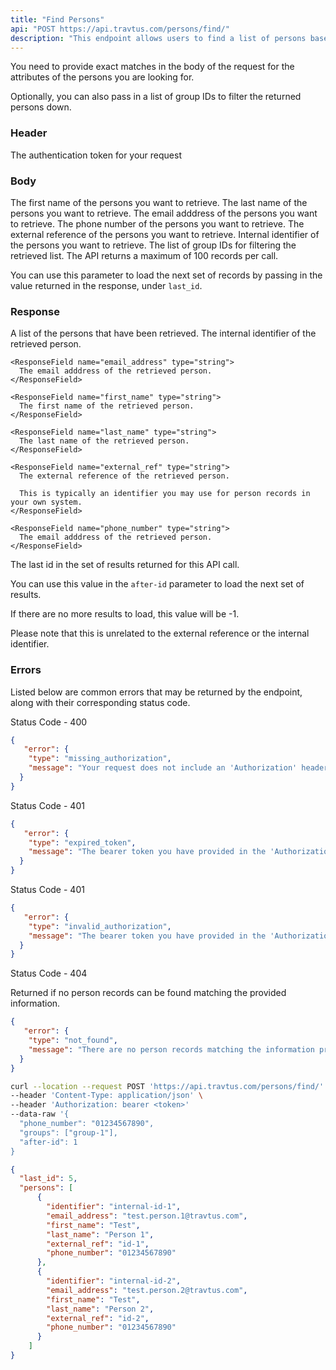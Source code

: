 ```yaml
---
title: "Find Persons"
api: "POST https://api.travtus.com/persons/find/"
description: "This endpoint allows users to find a list of persons based on multiple person attributes."
---
```


You need to provide exact matches in the body of the request for the attributes of the persons you are looking for.

Optionally, you can also pass in a list of group IDs to filter the returned persons down.

### Header

<ParamField header="Authorization" type="string" default="none" required>
  The authentication token for your request
</ParamField>

### Body

<ParamField body="first_name" type="string" default="none">
  The first name of the persons you want to retrieve.
</ParamField>

<ParamField body="last_name" type="string" default="none">
  The last name of the persons you want to retrieve.
</ParamField>

<ParamField body="email_address" type="string" default="none">
  The email adddress of the persons you want to retrieve.
</ParamField>

<ParamField body="phone_number" type="string" default="none">
  The phone number of the persons you want to retrieve.
</ParamField>

<ParamField body="external_ref" type="string" default="none">
  The external reference of the persons you want to retrieve.
</ParamField>

<ParamField body="identifier" type="string" default="none">
  Internal identifier of the persons you want to retrieve.
</ParamField>

<ParamField body="groups" type="[string]" default="none" required>
  The list of group IDs for filtering the retrieved list.
</ParamField>

<ParamField body="after-id" type="string" default="1">
  The API returns a maximum of 100 records per call.

  You can use this parameter to load the next set of records by passing in the value returned in the response, under `last_id`.
</ParamField>

### Response

<ResponseField name="persons" type="string">
  A list of the persons that have been retrieved.
  <Expandable title="properties">
    <ResponseField name="identifier" type="string" default="none">
      The internal identifier of the retrieved person.
    </ResponseField>

    <ResponseField name="email_address" type="string">
      The email adddress of the retrieved person.
    </ResponseField>

    <ResponseField name="first_name" type="string">
      The first name of the retrieved person.
    </ResponseField>

    <ResponseField name="last_name" type="string">
      The last name of the retrieved person.
    </ResponseField>

    <ResponseField name="external_ref" type="string">
      The external reference of the retrieved person.

      This is typically an identifier you may use for person records in your own system.
    </ResponseField>

    <ResponseField name="phone_number" type="string">
      The email adddress of the retrieved person.
    </ResponseField>
  </Expandable>
</ResponseField>
<ResponseField name="last_id" type="integer">
  The last id in the set of results returned for this API call.

  You can use this value in the `after-id` parameter to load the next set of results.

  If there are no more results to load, this value will be -1.

  Please note that this is unrelated to the external reference or the internal identifier.
</ResponseField>

### Errors

Listed below are common errors that may be returned by the endpoint, along with their corresponding status code.

Status Code - 400
```json Missing Authorization header
{
   "error": {
    "type": "missing_authorization",
    "message": "Your request does not include an 'Authorization' header with a bearer token for your account."
  }
}
```

Status Code - 401
```json Expired Authorization header bearer token value
{
   "error": {
    "type": "expired_token",
    "message": "The bearer token you have provided in the 'Authorization' header has expired. Please obtain a new one."
  }
}
```

Status Code - 401
```json Invalid Authorization header bearer token value
{
   "error": {
    "type": "invalid_authorization",
    "message": "The bearer token you have provided in the 'Authorization' header is invalid."
  }
}
```

Status Code - 404

Returned if no person records can be found matching the provided information.
```json No person records found for the provided parameters
{
   "error": {
    "type": "not_found",
    "message": "There are no person records matching the information provided."
  }
}
```

<RequestExample>

```bash Example Request
curl --location --request POST 'https://api.travtus.com/persons/find/' \
--header 'Content-Type: application/json' \
--header 'Authorization: bearer <token>'
--data-raw '{
  "phone_number": "01234567890",
  "groups": ["group-1"],
  "after-id": 1
}
```

</RequestExample>

<ResponseExample>

```json Response
{
  "last_id": 5,
  "persons": [
      {
        "identifier": "internal-id-1",
        "email_address": "test.person.1@travtus.com",
        "first_name": "Test",
        "last_name": "Person 1",
        "external_ref": "id-1",
        "phone_number": "01234567890"
      },
      {
        "identifier": "internal-id-2",
        "email_address": "test.person.2@travtus.com",
        "first_name": "Test",
        "last_name": "Person 2",
        "external_ref": "id-2",
        "phone_number": "01234567890"
      }
    ]
}
```

</ResponseExample>
